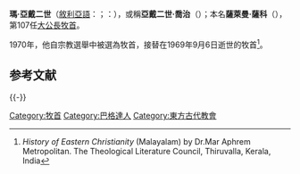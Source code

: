 {{expand|time=2015-04-04T08:05:55+00:00}}
{{orphan|time=2015-04-04T08:05:55+00:00}}
{{Infobox religious biography
| name           = '''瑪·亞戴二世尊者'''<br>  ܡܪܝ ܐܕܝ   
| religion       = {{link-en|東方古代教會|Ancient Church of the East}}
| native_lang1       =主教區
| native_lang1_name1 ={{link-en|阿爾瑪達林|Al-Mada'in|塞琉西亞 - 泰西封}}{{link-en|使徒教會|Apostolic See}}<ref>{{Cite web |url=http://www.christiansofiraq.com/churchbombed9246.html |title=St. Mary's Cathedral, the home of His Holiness Mar Addai II, Patriarch of The Ancient Church of the East, was bombed Sunday morning. |accessdate=2015-04-04 |archive-date=2016-05-12 |archive-url=https://web.archive.org/web/20160512110542/http://www.christiansofiraq.com/churchbombed9246.html |dead-url=no }}</ref>
| location       = [[伊拉克|伊拉克]][[巴格達|巴格達]]
| Title          = 東方大公長牧首
| Period         = 1972年2月20日
| Predecessor    = {{link-en|托瑪·達摩|Mar Thoma Darmo|瑪·托瑪·達摩牧首尊者}}
| Successor      = 
| ordination     = 1972年2月20日於[[伊拉克|伊拉克]][[巴格達|巴格達]][[聖薩雅大教堂|聖薩雅大教堂]]
| post           = 東方古代教會[[塞琉西亞|塞琉西亞]]-[[泰西封|泰西封]]第二
| previous_post  = [[都主教|都主教]] 
| present_post   =
| nationality    = [[伊拉克人|伊拉克人]]
| birth_date  = {{birth date and age|1950|8|1}}
| birth_place = [[伊拉克|伊拉克]]
| death_date  = 
}}

'''瑪·亞戴二世'''（[[敘利亞語|敘利亞語]]：{{Lang|syc|ܡܪܝ ܐܕܝ}}；{{lang-en|Mar Addai II}}：{{bd|1950年|8月1日||}}），或稱'''亞戴二世·喬治'''（{{lang-en|Addai II Giwargis}}）；本名'''薩萊曼·薩科'''（{{lang-en|'''Shlemun Giwargis'''}}），第107任{{link-en|東方古代教會|Ancient Church of the East}}[[卡托利科斯|大公長]][[牧首|牧首]]。

1970年，他自宗教選舉中被選為牧首，接替在1969年9月6日逝世的牧首{{link-en|托瑪·達摩|Mar Thoma Darmo|瑪·托瑪·達摩}}<ref>''History of Eastern Christianity'' (Malayalam) by Dr.Mar Aphrem Metropolitan. The Theological Literature Council, Thiruvalla, Kerala, India</ref>。

== 参考文献 ==
{{Reflist}}

{{-}}
{{s-start}}
{{s-rel}}
{{s-bef|before={{link-en|托瑪·達摩|Mar Thoma Darmo}}}}
{{s-ttl|title={{link-en|東方古代教會|Ancient Church of the East|東方古代教會牧首}}|years=1970年－}}
{{s-inc}}
{{s-end}}

[[Category:牧首|Category:牧首]]
[[Category:巴格達人|Category:巴格達人]]
[[Category:東方古代教會|Category:東方古代教會]]